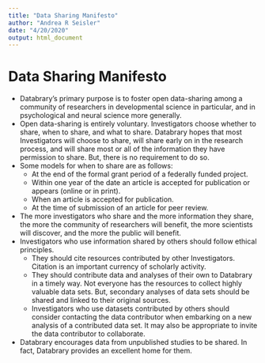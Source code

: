 ```yaml
---
title: "Data Sharing Manifesto"
author: "Andrea R Seisler"
date: "4/20/2020"
output: html_document
---
```


# Data Sharing Manifesto  

  - Databrary's primary purpose is to foster open data-sharing among a community of researchers in developmental science in particular, and in psychological and neural science more generally.
  - Open data-sharing is entirely voluntary. Investigators choose whether to share, when to share, and what to share. Databrary hopes that most Investigators will choose to share, will share early on in the research process, and will share most or all of the information they have permission to share. But, there is no requirement to do so.
  - Some models for when to share are as follows:
    - At the end of the formal grant period of a federally funded project.
    - Within one year of the date an article is accepted for publication or appears (online or in print).
    - When an article is accepted for publication.
    - At the time of submission of an article for peer review.
  - The more investigators who share and the more information they share, the more the community of researchers will benefit, the more scientists will discover, and the more the public will benefit.
  - Investigators who use information shared by others should follow ethical principles.
    - They should cite resources contributed by other Investigators. Citation is an important currency of scholarly activity.
    - They should contribute data and analyses of their own to Databrary in a timely way. Not everyone has the resources to collect highly valuable data sets. But, secondary analyses of data sets should be shared and linked to their original sources.
    - Investigators who use datasets contributed by others should consider contacting the data contributor when embarking on a new analysis of a contributed data set. It may also be appropriate to invite the data contributor to collaborate.
- Databrary encourages data from unpublished studies to be shared. In fact, Databrary provides an excellent home for them.
